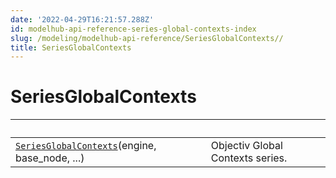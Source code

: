 ```yaml
---
date: '2022-04-29T16:21:57.288Z'
id: modelhub-api-reference-series-global-contexts-index
slug: /modeling/modelhub-api-reference/SeriesGlobalContexts//
title: SeriesGlobalContexts
---
```


# SeriesGlobalContexts

| &nbsp;                                            | &nbsp;                                                                                                                                                                                                                 |
| ------------------------------------------------- | --------------------------------------------------------------------------------------------------------------------------------------------------------------------------------------------------------------------- |
| [`SeriesGlobalContexts`](/docs/modeling/modelhub-api-reference/SeriesGlobalContexts/modelhub.SeriesGlobalContexts/#modelhub.SeriesGlobalContexts)(engine, base_node, ...)      | Objectiv Global Contexts series.                                                                                                                                                                                       |
